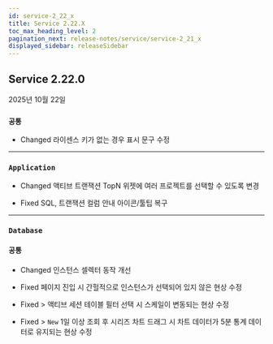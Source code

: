```yaml
---
id: service-2_22_x
title: Service 2.22.X
toc_max_heading_level: 2
pagination_next: release-notes/service/service-2_21_x
displayed_sidebar: releaseSidebar
---
```


## Service 2.22.0

2025년 10월 22일

<div class='indentTab'>

### `공통`

- <Status priority='1'>Changed</Status> 라이센스 키가 없는 경우 표시 문구 수정

---

### `Application`

- <Status priority='1'>Changed</Status> <Cmdname sid="integratedFlexboard" className="uitext" /> 액티브 트랜잭션 TopN 위젯에 여러 프로젝트를 선택할 수 있도록 변경

- <Status priority='0'>Fixed</Status> <Cmdname sid="side_statistics" className="uitext" /> SQL, 트랜잭션 컬럼 안내 아이콘/툴팁 복구

---

### `Database`

#### 공통

- <Status priority='1'>Changed</Status> 인스턴스 셀렉터 동작 개선

- <Status priority='0'>Fixed</Status> 페이지 진입 시 간헐적으로 인스턴스가 선택되어 있지 않은 현상 수정

- <Status priority='0'>Fixed</Status> <Cmdname sid="side_dashboard" className="uitext" /> &gt; <Cmdname sid="side_dbMonitoring" className="uitext" /> 액티브 세션 테이블 필터 선택 시 스케일이 변동되는 현상 수정

- <Status priority='0'>Fixed</Status> <Cmdname sid="side_dashboard" className="uitext" /> &gt; <Cmdname sid="side_dbMonitoring" className="uitext" /> <code class="newfunc">New</code> 1일 이상 조회 후 시리즈 차트 드래그 시 차트 데이터가 5분 통계 데이터로 유지되는 현상 수정

</div> 